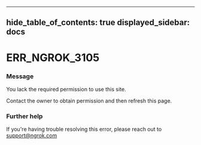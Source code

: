 

---
hide_table_of_contents: true
displayed_sidebar: docs
---


# ERR_NGROK_3105

### Message
You lack the required permission to use this site.

Contact the owner to obtain permission and then refresh this page.

<ErrorDetails error="err_ngrok_3105" />



### Further help
If you're having trouble resolving this error, please reach out to [support@ngrok.com](mailto:support@ngrok.com?subject=Help%20with%20ERR_NGROK_3105)

